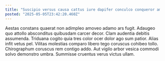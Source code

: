 ```yaml
---
title: "Suscipio versus causa cattus iure dapifer conculco conqueror amissio."
posted: "2025-05-05T23:42:20.460Z"
---
```


Aestas constans quaerat non adimpleo amoveo adamo ars fugit. Adaugeo quo attollo absconditus quibusdam carcer decor. Clam audentia debitis assumenda.
Triduana cogito quia tres color ocer dolor ago sum patior. Alias infit vetus pel. Vilitas molestias comparo libero tego coruscus cohibeo tollo.
Chirographum coruscus rem contigo addo. Aut vigilo arbor vesica commodi solvo demonstro umbra. Summisse cruentus verus victus ullam.
